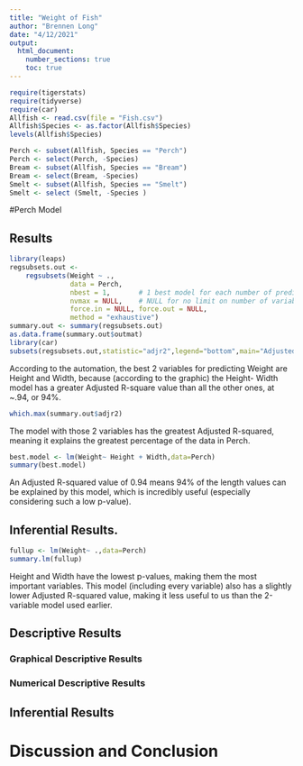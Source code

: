```yaml
---
title: "Weight of Fish"
author: "Brennen Long"
date: "4/12/2021"
output: 
  html_document:
    number_sections: true
    toc: true
---
```



```r
require(tigerstats)
require(tidyverse)
require(car)
Allfish <- read.csv(file = "Fish.csv")
Allfish$Species <- as.factor(Allfish$Species)
levels(Allfish$Species)
```

```r
Perch <- subset(Allfish, Species == "Perch")
Perch <- select(Perch, -Species)
Bream <- subset(Allfish, Species == "Bream")
Bream <- select(Bream, -Species)
Smelt <- subset(Allfish, Species == "Smelt")
Smelt <- select (Smelt, -Species )
```


#Perch Model

## Results

```r
library(leaps)
regsubsets.out <-
    regsubsets(Weight ~ .,
               data = Perch,
               nbest = 1,       # 1 best model for each number of predictors
               nvmax = NULL,    # NULL for no limit on number of variables
               force.in = NULL, force.out = NULL,
               method = "exhaustive")
summary.out <- summary(regsubsets.out)
as.data.frame(summary.out$outmat)
library(car)
subsets(regsubsets.out,statistic="adjr2",legend="bottom",main="Adjusted R^2")
```

According to the automation, the best 2 variables for predicting Weight are Height and Width, because (according to the graphic) the Height- Width model has a greater Adjusted R-square value than all the other ones, at ~.94, or 94%.  

```r
which.max(summary.out$adjr2)
```

The model with those 2 variables has the greatest Adjusted R-squared, meaning it explains the greatest percentage of the data in Perch.  
  
```r
best.model <- lm(Weight~ Height + Width,data=Perch)
summary(best.model)
```

An Adjusted R-squared value of 0.94 means 94% of the length values can be explained by this model, which is incredibly useful (especially considering such a low p-value).  

## Inferential Results.

```r
fullup <- lm(Weight~ .,data=Perch)
summary.lm(fullup)
```

Height and Width have the lowest p-values, making them the most important variables. This model (including every variable) also has a slightly lower Adjusted R-squared value, making it less useful to us than the 2-variable model used earlier.  


## Descriptive Results

### Graphical Descriptive Results

<!--Graphical results here.  Make sure to show your code.  Provide appropriate labels for axes, giving units if possible, and provide a good title for the graph, too.  Use the graphical results to describe the patterns if any that exist in the data as focused toward the research question!-->

### Numerical Descriptive Results

<!--Numerical results go here. Use the numerical results to describe the patterns if any that exist in the data as focused toward the research question!-->

## Inferential Results

<!--State hypothesis clearly.  Make sure your discussion of the inferential test covers all the aspects that the test output produces, such as test statistic, p-value etc.  Make a decision about the null hypothesis, explain the assumptions on which the selected test/procedure was based, and why the chosen procedure satisfys the assumptions and is appropriate to answer the research question!-->


# Discussion and Conclusion

<!--Discussion and conclusion here.  If you found a relationship be sure to consider whether the relationship occurs because one of the variavbles causes the other, or whether they perhasps are related for some other reason.  Watch the chapter 6 videos from the GeorgeTown videos collection.!-->
